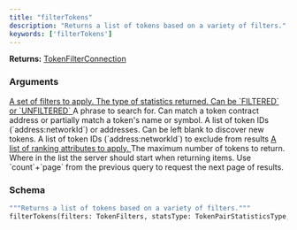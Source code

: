 ```yaml
---
title: "filterTokens"
description: "Returns a list of tokens based on a variety of filters."
keywords: ['filterTokens']
---
```


**Returns:** [TokenFilterConnection](/api-reference/types/tokenfilterconnection)

### Arguments

<a href="/api-reference/types/tokenfilters">
  <ResponseField name="filters" type="TokenFilters">
    A set of filters to apply.
  </ResponseField>
</a>

<a href="/api-reference/types/tokenpairstatisticstype">
  <ResponseField name="statsType" type="TokenPairStatisticsType">
    The type of statistics returned. Can be `FILTERED` or `UNFILTERED`
  </ResponseField>
</a>

<ResponseField name="phrase" type="String">
  A phrase to search for. Can match a token contract address or partially match a token's name or symbol.
</ResponseField>

<ResponseField name="tokens" type="[String]">
  A list of token IDs (`address:networkId`) or addresses. Can be left blank to discover new tokens.
</ResponseField>

<ResponseField name="excludeTokens" type="[String]">
  A list of token IDs (`address:networkId`) to exclude from results
</ResponseField>

<a href="/api-reference/types/tokenranking">
  <ResponseField name="rankings" type="[TokenRanking]">
    A list of ranking attributes to apply.
  </ResponseField>
</a>

<ResponseField name="limit" type="Int">
  The maximum number of tokens to return.
</ResponseField>

<ResponseField name="offset" type="Int">
  Where in the list the server should start when returning items. Use `count`+`page` from the previous query to request the next page of results.
</ResponseField>

### Schema


```graphql 
"""Returns a list of tokens based on a variety of filters."""
filterTokens(filters: TokenFilters, statsType: TokenPairStatisticsType, phrase: String, tokens: [String], excludeTokens: [String], rankings: [TokenRanking], limit: Int, offset: Int): TokenFilterConnection
```
